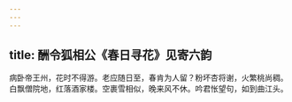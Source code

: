 ```yaml
---
---
---
```

title: 酬令狐相公《春日寻花》见寄六韵
---



病卧帝王州，花时不得游。老应随日至，春肯为人留？粉坏杏将谢，火繁桃尚稠。白飘僧院地，红落酒家楼。空裹雪相似，晚来风不休。吟君怅望句，如到曲江头。
